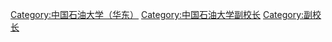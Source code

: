 [[Category:中国石油大学（华东）|Category:中国石油大学（华东）]]
[[Category:中国石油大学副校长|Category:中国石油大学副校长]]
[[Category:副校长|Category:副校长]]